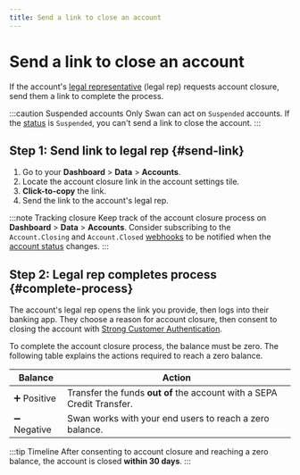 ```yaml
---
title: Send a link to close an account
---
```


# Send a link to close an account

If the account's [legal representative](../../../glossary.mdx#legal-representative) (legal rep) requests account closure, send them a link to complete the process.

:::caution Suspended accounts
Only Swan can act on `Suspended` accounts.
If the [status](../index.mdx#statuses) is `Suspended`, you can't send a link to close the account.
:::

## Step 1: Send link to legal rep {#send-link}

1. Go to your **Dashboard** > **Data** > **Accounts**.
1. Locate the account closure link in the account settings tile.
1. **Click-to-copy** the link.
1. Send the link to the account's legal rep.

:::note Tracking closure
Keep track of the account closure process on **Dashboard** > **Data** > **Accounts**.
Consider subscribing to the `Account.Closing` and `Account.Closed` [webhooks](../../../developers/using-api/webhooks.mdx#events-accounts) to be notified when the [account status](../index.mdx#statuses) changes.
:::

## Step 2: Legal rep completes process {#complete-process}

The account's legal rep opens the link you provide, then logs into their banking app.
They choose a reason for account closure, then consent to closing the account with [Strong Customer Authentication](../../users/consent/index.mdx#sca).

To complete the account closure process, the balance must be zero.
The following table explains the actions required to reach a zero balance.

| Balance | Action |
| --- | --- |
| ➕ Positive | Transfer the funds **out of** the account with a SEPA Credit Transfer. |
| ➖ Negative | Swan works with your end users to reach a zero balance. |

:::tip Timeline
After consenting to account closure and reaching a zero balance, the account is closed **within 30 days**.
:::
